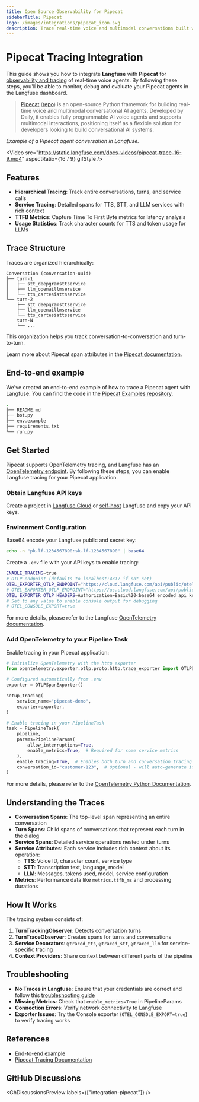 ```yaml
---
title: Open Source Observability for Pipecat
sidebarTitle: Pipecat
logo: /images/integrations/pipecat_icon.svg
description: Trace real-time voice and multimodal conversations built with Pipecat using Langfuse.
---
```


# Pipecat Tracing Integration

This guide shows you how to integrate **Langfuse** with **Pipecat** for [observability and tracing](/docs/tracing) of real-time voice agents. By following these steps, you'll be able to monitor, debug and evaluate your Pipecat agents in the Langfuse dashboard.

> [Pipecat](https://www.pipecat.ai) ([repo](https://github.com/pipecat-ai/pipecat)) is an open-source Python framework for building real-time voice and multimodal conversational AI agents. Developed by Daily, it enables fully programmable AI voice agents and supports multimodal interactions, positioning itself as a flexible solution for developers looking to build conversational AI systems.

_Example of a Pipecat agent conversation in Langfuse._

<Video
  src="https://static.langfuse.com/docs-videos/pipecat-trace-16-9.mp4"
  aspectRatio={16 / 9}
  gifStyle
/>

## Features

- **Hierarchical Tracing**: Track entire conversations, turns, and service calls
- **Service Tracing**: Detailed spans for TTS, STT, and LLM services with rich context
- **TTFB Metrics**: Capture Time To First Byte metrics for latency analysis
- **Usage Statistics**: Track character counts for TTS and token usage for LLMs

## Trace Structure

Traces are organized hierarchically:

```
Conversation (conversation-uuid)
├── turn-1
│   ├── stt_deepgramsttservice
│   ├── llm_openaillmservice
│   └── tts_cartesiattsservice
└── turn-2
    ├── stt_deepgramsttservice
    ├── llm_openaillmservice
    └── tts_cartesiattsservice
    turn-N
    └── ...
```

This organization helps you track conversation-to-conversation and turn-to-turn.

Learn more about Pipecat span attributes in the [Pipecat documentation](https://docs.pipecat.ai/server/utilities/opentelemetry).

## End-to-end example

We've created an end-to-end example of how to trace a Pipecat agent with Langfuse. You can find the code in the [Pipecat Examples repository](https://github.com/pipecat-ai/pipecat-examples/tree/main/open-telemetry/langfuse).

```bash filename="pipecat/examples/open-telemetry-tracing-langfuse"
.
├── README.md
├── bot.py
├── env.example
├── requirements.txt
└── run.py
```

## Get Started

Pipecat supports OpenTelemetry tracing, and Langfuse has an [OpenTelemetry endpoint](/docs/opentelemetry/get-started). By following these steps, you can enable Langfuse tracing for your Pipecat application.

<Steps>

### Obtain Langfuse API keys

Create a project in [Langfuse Cloud](https://cloud.langfuse.com) or [self-host](/self-hosting) Langfuse and copy your API keys.

### Environment Configuration

Base64 encode your Langfuse public and secret key:

```bash filename="terminal"
echo -n "pk-lf-1234567890:sk-lf-1234567890" | base64
```

Create a `.env` file with your API keys to enable tracing:

```bash filename=".env"
ENABLE_TRACING=true
# OTLP endpoint (defaults to localhost:4317 if not set)
OTEL_EXPORTER_OTLP_ENDPOINT="https://cloud.langfuse.com/api/public/otel" # 🇪🇺 EU data region
# OTEL_EXPORTER_OTLP_ENDPOINT="https://us.cloud.langfuse.com/api/public/otel" # 🇺🇸 US data region
OTEL_EXPORTER_OTLP_HEADERS=Authorization=Basic%20<base64_encoded_api_key>
# Set to any value to enable console output for debugging
# OTEL_CONSOLE_EXPORT=true
```

For more details, please refer to the Langfuse [OpenTelemetry documentation](/docs/opentelemetry/get-started).

### Add OpenTelemetry to your Pipeline Task

Enable tracing in your Pipecat application:

```python filename="main.py"
# Initialize OpenTelemetry with the http exporter
from opentelemetry.exporter.otlp.proto.http.trace_exporter import OTLPSpanExporter

# Configured automatically from .env
exporter = OTLPSpanExporter()

setup_tracing(
    service_name="pipecat-demo",
    exporter=exporter,
)

# Enable tracing in your PipelineTask
task = PipelineTask(
    pipeline,
    params=PipelineParams(
        allow_interruptions=True,
        enable_metrics=True,  # Required for some service metrics
    ),
    enable_tracing=True,  # Enables both turn and conversation tracing
    conversation_id="customer-123",  # Optional - will auto-generate if not provided
)
```

For more details, please refer to the [OpenTelemetry Python Documentation](https://opentelemetry-python.readthedocs.io/).

</Steps>

## Understanding the Traces

- **Conversation Spans**: The top-level span representing an entire conversation
- **Turn Spans**: Child spans of conversations that represent each turn in the dialog
- **Service Spans**: Detailed service operations nested under turns
- **Service Attributes**: Each service includes rich context about its operation:
  - **TTS**: Voice ID, character count, service type
  - **STT**: Transcription text, language, model
  - **LLM**: Messages, tokens used, model, service configuration
- **Metrics**: Performance data like `metrics.ttfb_ms` and processing durations

## How It Works

The tracing system consists of:

1. **TurnTrackingObserver**: Detects conversation turns
2. **TurnTraceObserver**: Creates spans for turns and conversations
3. **Service Decorators**: `@traced_tts`, `@traced_stt`, `@traced_llm` for service-specific tracing
4. **Context Providers**: Share context between different parts of the pipeline

## Troubleshooting

- **No Traces in Langfuse**: Ensure that your credentials are correct and follow this [troubleshooting guide](/faq/all/missing-traces)
- **Missing Metrics**: Check that `enable_metrics=True` in PipelineParams
- **Connection Errors**: Verify network connectivity to Langfuse
- **Exporter Issues**: Try the Console exporter (`OTEL_CONSOLE_EXPORT=true`) to verify tracing works

## References

- [End-to-end example](https://github.com/pipecat-ai/pipecat-examples/tree/main/open-telemetry/langfuse)
- [Pipecat Tracing Documentation](https://docs.pipecat.ai/server/utilities/opentelemetry)

## GitHub Discussions


<GhDiscussionsPreview labels={["integration-pipecat"]} />
